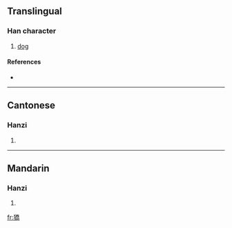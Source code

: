 ==Translingual==

===Han character===
{{Han char|rn=94|rad=犬|as=12|sn=15|four=4222<sub>7</sub>|canj=大竹竹大月 (KHHKB)}}

# [[dog]]

====References====
* {{Han ref|kx=0719.040|dkj=20697|dj=1130.110|hdz=21368.100|uh=7362|ud=29538|bh=E6A1|bd=59041}}

----

==Cantonese==

===Hanzi===
{{yue-hanzi|jyut=|y=hiu1}}

# {{defn|Cantonese}}

----

==Mandarin==

===Hanzi===
{{cmn-hanzi|pin=[[huá]] ([[hua2]]), [[xiāo]] ([[xiao1]])|wg=hua<sup>2</sup>, hsiao<sup>1</sup>}}

# {{defn|Mandarin}}

[[fr:獢]]